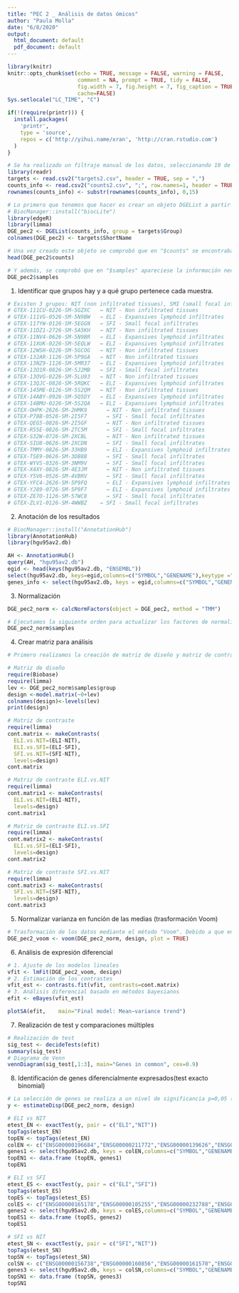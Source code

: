 ```yaml
---
title: "PEC 2 _ Análisis de datos ómicos"
author: "Paula Molla"
date: "6/8/2020"
output:
  html_document: default
  pdf_document: default
---
```


```r
library(knitr)
knitr::opts_chunk$set(echo = TRUE, message = FALSE, warning = FALSE, 
                      comment = NA, prompt = TRUE, tidy = FALSE, 
                      fig.width = 7, fig.height = 7, fig_caption = TRUE,
                      cache=FALSE)
Sys.setlocale("LC_TIME", "C")
```

```r
if(!(require(printr))) {
  install.packages(
    'printr',
    type = 'source',
    repos = c('http://yihui.name/xran', 'http://cran.rstudio.com')
  )
}
```

```r
# Se ha realizado un filtraje manual de los datos, seleccionando 10 de caga grupo (NIT, SFI, ELI) y eliminando el resto. Se delimita el número de caracteres de rowname de Counts para que coincida con el valor "ENSEMBL" de la anotación de los genes.
library(readr)
targets <- read.csv2("targets2.csv", header = TRUE, sep = ",") 
counts_info <- read.csv2("counts2.csv", ";", row.names=1, header = TRUE, sep = ";")
rownames(counts_info) <- substr(rownames(counts_info), 0,15)
```

```r
# Lo primero que tenemos que hacer es crear un objeto DGEList a partir de la matriz de conteos (rawCountTable) y la informaición de las muestras (sampleInfo).
# BiocManager::install("biocLite")
library(edgeR)
library(limma)
DGE_pec2 <- DGEList(counts_info, group = targets$Group)
colnames(DGE_pec2) <- targets$ShortName
```

```r
# Una vez creado este objeto se comprobó que en "$counts" se encontraba correctamente almacenada la matriz numérica con el recuento de lecturas:
head(DGE_pec2$counts)
```

```r
# Y además, se comprobó que en "$samples" apareciese la información necesaria para el análisis (Group):
DGE_pec2$samples
```

1. Identificar que grupos hay y a qué grupo pertenece cada muestra.

```r
# Existen 3 grupos: NIT (non infiltrated tissues), SMI (small focal infiltrates) y ELI (expansives lymphoid infiltrates). A continueción se muestra a que grupo pertenece cada una de las muestras (habien 10 muestras por cada grupo):
# GTEX-111CU-0226-SM-5GZXC	 → NIT - Non infiltrated tissues 
# GTEX-111VG-0526-SM-5N9BW	 → ELI - Expansives lymphoid infiltrates
# GTEX-117YW-0126-SM-5EGGN	 → SFI - Small focal infiltrates
# GTEX-11DZ1-2726-SM-5A5KH	 → NIT - Non infiltrated tissues 
# GTEX-11NV4-0626-SM-5N9BR	 → ELI - Expansives lymphoid infiltrates
# GTEX-11XUK-0226-SM-5EQLW	 → ELI - Expansives lymphoid infiltrates
# GTEX-12WSH-0226-SM-5GCOG	 → NIT - Non infiltrated tissues 
# GTEX-132AR-1126-SM-5P9GA	 → NIT - Non infiltrated tissues 
# GTEX-13NZ9-1126-SM-5MR37	 → ELI - Expansives lymphoid infiltrates
# GTEX-13O1R-0826-SM-5J2MB	 → SFI - Small focal infiltrates
# GTEX-13OVG-0226-SM-5LU93	 → NIT - Non infiltrated tissues 
# GTEX-13QJC-0826-SM-5RQKC	 → ELI - Expansives lymphoid infiltrates
# GTEX-145ME-0126-SM-5S2QM	 → NIT - Non infiltrated tissues 
# GTEX-14ABY-0926-SM-5Q5DY	 → ELI - Expansives lymphoid infiltrates
# GTEX-14BMU-0226-SM-5S2QA	 → ELI - Expansives lymphoid infiltrates
# GTEX-OHPK-2626-SM-2HMK9	   → NIT - Non infiltrated tissues 
# GTEX-P78B-0526-SM-2I5F7	   → SFI - Small focal infiltrates
# GTEX-QEG5-0826-SM-2I5GF	   → NIT - Non infiltrated tissues 
# GTEX-R55E-0826-SM-2TC5M	   → SFI - Small focal infiltrates
# GTEX-S32W-0726-SM-2XCBL	   → NIT - Non infiltrated tissues 
# GTEX-SIU8-0626-SM-2XCDN	   → SFI - Small focal infiltrates 
# GTEX-TMMY-0826-SM-33HB9	   → ELI - Expansives lymphoid infiltrates
# GTEX-TSE9-0626-SM-3DB8B	   → SFI - Small focal infiltrates 
# GTEX-WYVS-0326-SM-3NM9V	   → SFI - Small focal infiltrates 
# GTEX-X4XY-0826-SM-4E3JM	   → NIT - Non infiltrated tissues 
# GTEX-Y5V6-0526-SM-4VBRV	   → SFI - Small focal infiltrates 
# GTEX-YFC4-2626-SM-5P9FQ	   → ELI - Expansives lymphoid infiltrates
# GTEX-YJ89-0726-SM-5P9F7	   → ELI - Expansives lymphoid infiltrates
# GTEX-ZE7O-1126-SM-57WC8	   → SFI - Small focal infiltrates 
# GTEX-ZLV1-0126-SM-4WWBZ    → SFI - Small focal infiltrates 
```

2. Anotación de los resultados

```r
# BiocManager::install("AnnotationHub")
library(AnnotationHub)
library(hgu95av2.db)
```

```r
AH <- AnnotationHub()
query(AH, "hgu95av2.db")
egid <- head(keys(hgu95av2.db, "ENSEMBL"))
select(hgu95av2.db, keys=egid,columns=c("SYMBOL","GENENAME"),keytype ="ENSEMBL")
genes_info <- select(hgu95av2.db, keys = egid,columns=c("SYMBOL","GENENAME"),keytype = "ENSEMBL")
```

3. Normalización

```r
DGE_pec2_norm <- calcNormFactors(object = DGE_pec2, method = "TMM")
```

```r
# Ejecutamos la siguiente orden para actualizar los factores de normalización. 
DGE_pec2_norm$samples
```

4. Crear matriz para análisis

```r
# Primero realizamos la creación de matriz de diseño y matriz de contraste
```

```r
# Matriz de diseño
require(Biobase)
require(limma)
lev <- DGE_pec2_norm$samples$group
design <-model.matrix(~0+lev)
colnames(design)<-levels(lev)
print(design)
```

```r
# Matriz de contraste 
require(limma)
cont.matrix <- makeContrasts(
  ELI.vs.NIT=(ELI-NIT),
  ELI.vs.SFI=(ELI-SFI),
  SFI.vs.NIT=(SFI-NIT),
  levels=design)
cont.matrix
```

```r
# Matriz de contraste ELI.vs.NIT
require(limma)
cont.matrix1 <- makeContrasts(
  ELI.vs.NIT=(ELI-NIT),
  levels=design)
cont.matrix1
```

```r
# Matriz de contraste ELI.vs.SFI
require(limma)
cont.matrix2 <- makeContrasts(
  ELI.vs.SFI=(ELI-SFI),
  levels=design)
cont.matrix2
```

```r
# Matriz de contraste SFI.vs.NIT
require(limma)
cont.matrix3 <- makeContrasts(
  SFI.vs.NIT=(SFI-NIT),
  levels=design)
cont.matrix3
```

5. Normalizar varianza en función de las medias (trasformación Voom)

```r
# Trasformación de los datos mediante el método "Voom". Debido a que en Limma el ajuste del modelo no se realiza directamente en los datos de conteo brutos, debemos realizar un transformación mediante la función voom(). Voom extrae la información necesaria para realizar la transformación y produce un obejto de clase EList.
DGE_pec2_voom <- voom(DGE_pec2_norm, design, plot = TRUE)
```

6. Análisis de expresión diferencial

```r
# 1. Ajuste de los modelos lineales
vfit <- lmFit(DGE_pec2_voom, design)
# 2. Estimación de los contrastes
vfit_est <- contrasts.fit(vfit, contrasts=cont.matrix) 
# 3. Análisis diferencial basado en métodos bayesianos
efit <- eBayes(vfit_est)
```

```r
plotSA(efit,	main="Final model: Mean−variance trend")
```

7. Realización de test y comparaciones múltiples

```r
# Realización de test 
sig_test <- decideTests(efit)
summary(sig_test)
# Diagrama de Venn
vennDiagram(sig_test[,1:3], main="Genes in common", cex=0.9)
```

8. Identificación de genes diferencialmente expresados(test exacto binomial)

```r
# La selección de genes se realiza a un nivel de significancia p=0,05 (que es el que estable la función por defecto). Se ordenan de menor a mayor valor de p.
y <- estimateDisp(DGE_pec2_norm, design)
```

```r
# ELI vs NIT
etest_EN <- exactTest(y, pair = c("ELI","NIT"))
topTags(etest_EN)
topEN <- topTags(etest_EN)
colEN <- c("ENSG00000196684","ENSG00000211772","ENSG00000139626","ENSG00000005844","ENSG00000100385","ENSG00000172794","ENSG00000026950","ENSG00000204475","ENSG00000147138","ENSG00000089692")
genes1 <- select(hgu95av2.db, keys = colEN,columns=c("SYMBOL","GENENAME"),keytype = "ENSEMBL")
topEN1 <- data.frame (topEN, genes1)
topEN1
```

```r
# ELI vs SFI
etest_ES <- exactTest(y, pair = c("ELI","SFI"))
topTags(etest_ES)
topES <- topTags(etest_ES)
colES <- c("ENSG00000165178","ENSG00000105255","ENSG00000232788","ENSG00000238113","ENSG00000215644","ENSG00000214900","ENSG00000225756","ENSG00000103253","ENSG00000204475","ENSG00000204282")
genes2 <- select(hgu95av2.db, keys = colES,columns=c("SYMBOL","GENENAME"),keytype = "ENSEMBL")
topES1 <- data.frame (topES, genes2)
topES1
```

```r
# SFI vs NIT
etest_SN <- exactTest(y, pair = c("SFI","NIT"))
topTags(etest_SN)
topSN <- topTags(etest_SN)
colSN <- c("ENSG00000156738","ENSG00000160856","ENSG00000161570","ENSG00000196092","ENSG00000136573","ENSG00000117322","ENSG00000255518","ENSG00000196684","ENSG00000181847","ENSG00000223350")
genes3 <- select(hgu95av2.db, keys = colSN,columns=c("SYMBOL","GENENAME"),keytype = "ENSEMBL")
topSN1 <- data.frame (topSN, genes3)
topSN1
```



